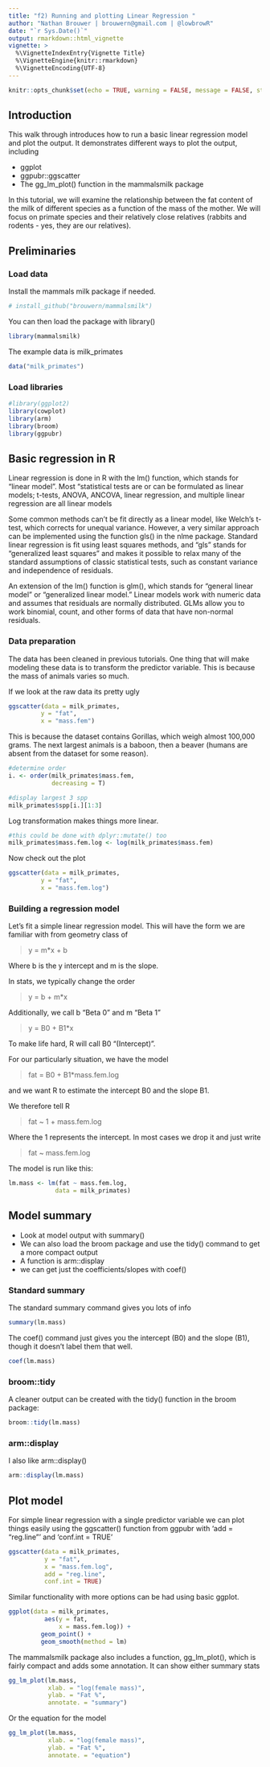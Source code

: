 ```yaml
---
title: "f2) Running and plotting Linear Regression "
author: "Nathan Brouwer | brouwern@gmail.com | @lowbrowR"
date: "`r Sys.Date()`"
output: rmarkdown::html_vignette
vignette: >
  %\VignetteIndexEntry{Vignette Title}
  %\VignetteEngine{knitr::rmarkdown}
  %\VignetteEncoding{UTF-8}
---
```


```r
knitr::opts_chunk$set(echo = TRUE, warning = FALSE, message = FALSE, strip.white = FALSE, cache = FALSE)
```

## Introduction

This walk through introduces how to run a basic linear regression model and plot the output.  It demonstrates different ways to plot the output, including

* ggplot
* ggpubr::ggscatter
* The gg_lm_plot() function in the mammalsmilk package

In this tutorial, we will examine the relationship between the fat content of the milk of different species as a function of the mass of the mother.  We will focus on primate species and their relatively close relatives (rabbits and rodents - yes, they are our relatives).

## Preliminaries

### Load data 

Install the mammals milk package if needed.
```r
# install_github("brouwern/mammalsmilk")
```

You can then load the package with library()
```r
library(mammalsmilk)
```


The example data is milk_primates
```r
data("milk_primates")
```


### Load libraries

```r
#library(ggplot2)
library(cowplot)
library(arm)
library(broom)
library(ggpubr)
```



## Basic regression in R

Linear regression is done in R with the lm() function, which stands for "linear model".  Most "statistical tests are or can be formulated as linear models; t-tests, ANOVA, ANCOVA, linear regression, and multiple linear regression are all linear models

Some common methods can't be fit directly as a linear model, like Welch's t-test, which corrects for unequal variance.  However, a very similar approach can be implemented using the function gls() in the nlme package.  Standard linear regression is fit using least squares methods, and "gls" stands for "generalized least squares" and makes it possible to relax many of the standard assumptions of classic statistical tests, such as constant variance and independence of residuals.

An extension of the lm() function is glm(), which stands for "general linear model" or "generalized linear model."  Linear models work with numeric data and assumes that residuals are normally distributed.  GLMs allow you to work binomial, count, and other forms of data that have non-normal residuals.  


### Data preparation

The data has been cleaned in previous tutorials.  One thing that will make modeling these data is to transform the predictor variable.  This is because the mass of animals varies so much.

If we look at the raw data its pretty ugly

```r
ggscatter(data = milk_primates,
         y = "fat",
         x = "mass.fem")
```

This is because the dataset contains Gorillas, which weigh almost 100,000 grams.  The next largest animals is a baboon, then a beaver (humans are absent from the dataset for some reason).

```r
#determine order
i. <- order(milk_primates$mass.fem,
            decreasing = T)

#display largest 3 spp
milk_primates$spp[i.][1:3]
```


Log transformation makes things more linear.

```r
#this could be done with dplyr::mutate() too
milk_primates$mass.fem.log <- log(milk_primates$mass.fem)
```

Now check out the plot
```r
ggscatter(data = milk_primates,
         y = "fat",
         x = "mass.fem.log")
```


### Building a regression model

Let's fit a simple linear regression model.  This will have the form we are familiar with from geometry class of

> y = m*x + b

Where b is the y intercept and m is the slope.

In stats, we typically change the order

> y = b + m*x

Additionally, we call b "Beta 0" and m "Beta 1"

> y = B0 + B1*x

To make life hard, R will call B0 "(Intercept)".

For our particularly situation, we have the model

> fat = B0 + B1*mass.fem.log

and we want R to estimate the intercept B0 and the slope B1.

We therefore tell R

> fat ~ 1 + mass.fem.log

Where the 1 represents the intercept.  In most cases we drop it and just write

> fat ~ mass.fem.log

The model is run like this:

```r
lm.mass <- lm(fat ~ mass.fem.log,
             data = milk_primates)
```


## Model summary

* Look at model output with summary()
* We can also load the broom package and use the tidy() command to get a more compact output
* A function is arm::display
* we can get just the coefficients/slopes with coef() 


### Standard summary

The standard summary command gives you lots of info
```r
summary(lm.mass)
```

The coef() command just gives you the intercept (B0) and the slope (B1), though it doesn't label them that well.
```r
coef(lm.mass)
```

### broom::tidy

A cleaner output can be created with the tidy() function in the broom package:
```r
broom::tidy(lm.mass)
```

### arm::display

I also like arm::display()
```r
arm::display(lm.mass)
```



## Plot model 

For simple linear regression with a single predictor variable we can plot things easily using the ggscatter() function from ggpubr with 'add = "reg.line"' and 'conf.int = TRUE'

```r
ggscatter(data = milk_primates,
          y = "fat",
          x = "mass.fem.log",
          add = "reg.line",
          conf.int = TRUE)
```


Similar functionality with more options can be had using basic ggplot.

```r
ggplot(data = milk_primates,
          aes(y = fat,
              x = mass.fem.log)) +
         geom_point() +
         geom_smooth(method = lm)
```

 
The mammalsmilk package also includes a function, gg_lm_plot(), which is fairly compact and adds some annotation.  It can show either summary stats
```r
gg_lm_plot(lm.mass,
           xlab. = "log(female mass)",
           ylab. = "Fat %",
           annotate. = "summary")
```

Or the equation for the model
```r
gg_lm_plot(lm.mass,
           xlab. = "log(female mass)",
           ylab. = "Fat %",
           annotate. = "equation")
```






```r

```





